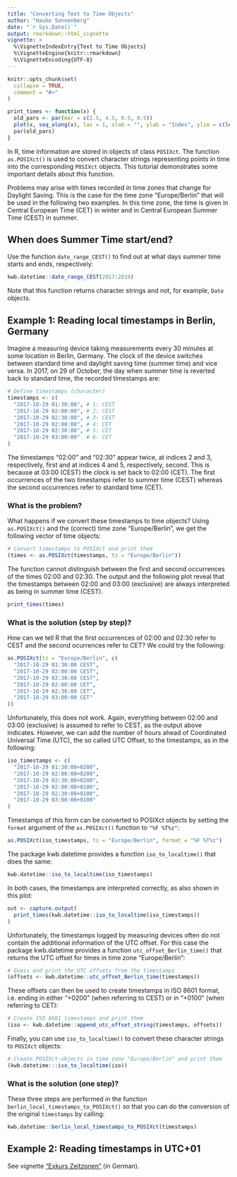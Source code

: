 ```yaml
---
title: "Converting Text to Time Objects"
author: "Hauke Sonnenberg"
date: "`r Sys.Date()`"
output: rmarkdown::html_vignette
vignette: >
  %\VignetteIndexEntry{Text to Time Objects}
  %\VignetteEngine{knitr::rmarkdown}
  %\VignetteEncoding{UTF-8}
---
```


```r
knitr::opts_chunk$set(
  collapse = TRUE,
  comment = "#>"
)

print_times <- function(x) {
  old_pars <- par(mar = c(2.5, 4.5, 0.5, 0.5))
  plot(x, seq_along(x), las = 1, xlab = "", ylab = "Index", ylim = c(length(x) + 0.4, 0.6))
  par(old_pars)
}
```

In R, time information are stored in objects of class `POSIXct`. The function
`as.POSIXct()` is used to convert character strings representing points in 
time into the corresponding `POSIXct` objects. This tutorial demonstrates
some important details about this function.

Problems may arise with times recorded in time zones that change for Daylight
Saving. This is the case for the time zone "Europe/Berlin" that will be used
in the following two examples. In this time zone, the time is given in 
Central European Time (CET) in winter and in Central European Summer Time (CEST)
in summer. 

## When does Summer Time start/end?

Use the function `date_range_CEST()` to find out at what days summer time starts
and ends, respectively:

```r
kwb.datetime::date_range_CEST(2017:2019)
```
Note that this function returns character strings and not, for example, `Date`
objects.

## Example 1: Reading local timestamps in Berlin, Germany

Imagine a measuring device taking measurements every 30 minutes at some location
in Berlin, Germany. The clock of the device switches between standard time and
daylight saving time (summer time) and vice versa. In 2017, on 29 of October,
the day when summer time is reverted back to standard time, the recorded
timestamps are:

```r
# Define timestamps (character)
timestamps <- c(
  "2017-10-29 01:30:00", # 1: CEST
  "2017-10-29 02:00:00", # 2: CEST
  "2017-10-29 02:30:00", # 3: CEST
  "2017-10-29 02:00:00", # 4: CET
  "2017-10-29 02:30:00", # 5: CET
  "2017-10-29 03:00:00"  # 6: CET
)
```

The timestamps "02:00" and "02:30" appear twice, at indices 2 and 3,
respectively, first and at indices 4 and 5, respectively, second. This is
because at 03:00 (CEST) the clock is set back to 02:00 (CET). The first
occurrences of the two timestamps refer to summer time (CEST) whereas the second
occurrences refer to standard time (CET).

### What is the problem?

What happens if we convert these timestamps to time objects? Using 
`as.POSIXct()` and the (correct) time zone "Europe/Berlin", we get the following
vector of time objects:

```r
# Convert timestamps to POSIXct and print them
(times <- as.POSIXct(timestamps, tz = "Europe/Berlin"))
``` 
The function cannot distinguish between the first and second occurrences of the
times 02:00 and  02:30. The output and the following plot reveal that the
timestamps between 02:00 and 03:00 (exclusive) are always interpreted as being
in summer time (CEST).

```r
print_times(times)
```

### What is the solution (step by step)?

How can we tell R that the first occurrences of 02:00 and 02:30 refer to CEST
and the second ocurrences refer to CET? We could try the following:

```r
as.POSIXct(tz = "Europe/Berlin", c(
  "2017-10-29 01:30:00 CEST",
  "2017-10-29 02:00:00 CEST",
  "2017-10-29 02:30:00 CEST",
  "2017-10-29 02:00:00 CET",
  "2017-10-29 02:30:00 CET",
  "2017-10-29 03:00:00 CET"
))
```

Unfortunately, this does not work. Again, everything between 02:00 and 03:00
(exclusive) is assumed to refer to CEST, as the output above indicates. However,
we can add the number of hours ahead of Coordinated Universal Time (UTC), the so
called UTC Offset, to the timestamps, as in the following:

```r
iso_timestamps <- c(
  "2017-10-29 01:30:00+0200",
  "2017-10-29 02:00:00+0200",
  "2017-10-29 02:30:00+0200",
  "2017-10-29 02:00:00+0100",
  "2017-10-29 02:30:00+0100",
  "2017-10-29 03:00:00+0100"
)
```

Timestamps of this form can be converted to POSIXct objects by setting the 
`format` argument of the `as.POSIXct()` function to `"%F %T%z"`:

```r
as.POSIXct(iso_timestamps, tz = "Europe/Berlin", format = "%F %T%z")
```

The package kwb.datetime provides a function `iso_to_localtime()` that does
the same:

```r
kwb.datetime::iso_to_localtime(iso_timestamps)
```

In both cases, the timestamps are interpreted correctly, as also shown in this 
plot:

```r
out <- capture.output(
  print_times(kwb.datetime::iso_to_localtime(iso_timestamps))
)
```

Unfortunately, the timestamps logged by measuring devices often do not contain
the additional information of the UTC offset. For this case the package
kwb.datetime provides a function `utc_offset_Berlin_time()` that returns the
UTC offset for times in time zone "Europe/Berlin":

```r
# Guess and print the UTC offsets from the timestamps
(offsets <- kwb.datetime::utc_offset_Berlin_time(timestamps))
```

These offsets can then be used to create timestamps in ISO 8601 format, i.e.
ending in either "+0200" (when referring to CEST) or in "+0100" (when referring 
to CET):

```r
# Create ISO 8601 timestamps and print them
(iso <- kwb.datetime::append_utc_offset_string(timestamps, offsets))
```

Finally, you can use `iso_to_localtime()` to convert these character strings
to `POSIXct` objects:

```r
# Create POSIXct-objects in time zone "Europe/Berlin" and print them
(kwb.datetime:::iso_to_localtime(iso))
```

### What is the solution (one step)?

These three steps are performed in the function
`berlin_local_timestamps_to_POSIXct()` so that you can do the conversion of the
original `timestamps` by calling:

```r
kwb.datetime::berlin_local_timestamps_to_POSIXct(timestamps)
```

## Example 2: Reading timestamps in UTC+01

See vignette ["Exkurs Zeitzonen"](timezones.html) (in German).
